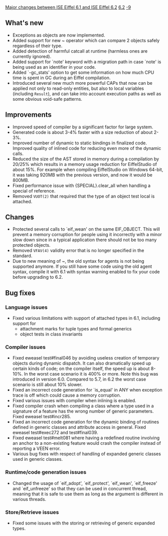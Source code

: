 [[Property:title|Major changes between ISE Eiffel 6.1 and ISE Eiffel 6.2]]
[[Property:link_title|6.2]]
[[Property:weight|-9]]
==What's new==

{{seealso|See also: [[Differences between standard ECMA-367 and Eiffel Software implementation|Differences between standard ECMA-367 and Eiffel Software implementation]] }}
* Exceptions as objects are now implemented.
* Added support for new ~ operator which can compare 2 objects safely regardless of their type.
* Added detection of harmful catcall at runtime (harmless ones are currently ignored).
* Added support for `note' keyword with a migration path in case `note' is being used as an identifier in your code.
* Added `-gc_stats' option to get some information on how much CPU time is spent in GC during an Eiffel compilation.
* Introduced several new much more powerful CAPs that now can be applied not only to read-only entities, but also to local variables (including <code>Result</code>), and can take into account execution paths as well as some obvious void-safe patterns.

==Improvements==
* Improved speed of compiler by a significant factor for large system.
* Generated code is about 3-4% faster with a size reduction of about 2-3%.
* Improved number of dynamic to static bindings in finalized code. Improved quality of inlined code for reducing even more of the dynamic calls.
* Reduced the size of the AST stored in memory during a compilation by 20/25% which results in a memory usage reduction for EiffelStudio of about 15%. For example when compiling EiffelStudio on Windows 64-bit, it was taking 920MB with the previous version, and now it would be 800MB.
* Fixed performance issue with {<eiffel>SPECIAL</eiffel>}.<eiffel>clear_all</eiffel> when handling a special of reference.
* Removed <code>VUOT(2)</code> that required that the type of an object test local is attached.

==Changes==
* Protected several calls to `eif_wean' on the same EIF_OBJECT. This will prevent a memory corruption for people using it incorrectly with a minor slow down since in a typical application there should not be too many protected objects.
* Removed <code>VFAV(4)</code> validity error that is no longer specified in the standard.
* Due to new meaning of ~, the old syntax for agents is not being supported anymore. If you still have some code using the old agent syntax, compile it with 6.1 with syntax warning enabled to fix your code before upgrading to 6.2.

==Bug fixes==

===Language issues===
* Fixed various limitations with support of attached types in 6.1, including support for 
** attachment marks for tuple types and formal generics
** object tests in class invariants


===Compiler issues===
* Fixed eweasel test#final046 by avoiding useless creation of temporary objects during dynamic dispatch. It can also dramatically speed up certain kinds of code; on the compiler itself, the speed up is about 8-10%. In the worst case scenario it is 400% or more. Note this bug was introduced in version 6.0. Compared to 5.7, in 6.2 the worst case scenario is still about 10% slower.
* Fixed an incorrect code generation for `is_equal' in ANY when exception trace is off which could cause a memory corruption.
* Fixed various issues with compiler when inlining is enabled.
* Fixed compiler crash when compiling a class where a type used in a signature of a feature has the wrong number of generic parameters. Fixed eweasel test#incr285.
* Fixed an incorrect code generation for the dynamic binding of routines defined in generic classes and attribute access in general. Fixed eweasel test#exec272 and test#final039.
* Fixed eweasel test#melt081 where having a redefined routine involving an anchor to a non-existing feature would crash the compiler instead of reporting a VEEN error.
* Various bug fixes with respect of handling of expanded generic classes used in generic classes.

===Runtime/code generation issues===
* Changed the usage of `eif_adopt', `eif_protect', `eif_wean', `eif_freeze' and `eif_unfreeze' so that they can be used in concurrent thread, meaning that it is safe to use them as long as the argument is different in various threads.

===Store/Retrieve issues===
* Fixed some issues with the storing or retrieving of generic expanded types.




